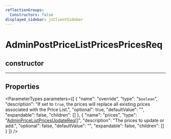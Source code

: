 ```yaml
---
reflectionGroups:
  Constructors: false
displayed_sidebar: jsClientSidebar
---
```



# AdminPostPriceListPricesPricesReq

## constructor

___

## Properties

<ParameterTypes parameters={[
  {
    "name": "override",
    "type": "`boolean`",
    "description": "If set to `true`, the prices will replace all existing prices associated with the Price List.",
    "optional": true,
    "defaultValue": "",
    "expandable": false,
    "children": []
  },
  {
    "name": "prices",
    "type": "[AdminPriceListPricesUpdateReq](js_client.internal.AdminPriceListPricesUpdateReq.mdx)[]",
    "description": "The prices to update or add.",
    "optional": false,
    "defaultValue": "",
    "expandable": false,
    "children": []
  }
]} />
